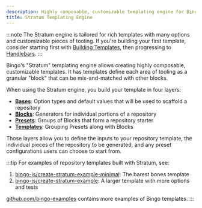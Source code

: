 ```yaml
---
description: Highly composable, customizable templating engine for Bingo.
title: Stratum Templating Engine
---
```


:::note
The Stratum engine is tailored for rich templates with many options and customizable pieces of tooling.
If you're building your first template, consider starting first with [Building Templates](/build/about), then progressing to [Handlebars](/engines/handlebars/about).
:::

Bingo's "Stratum" templating engine allows creating highly composable, customizable templates.
It has templates define each area of tooling as a granular "block" that can be mix-and-matched with other blocks.

When using the Stratum engine, you build your template in four layers:

- **[Bases](/engines/stratum/concepts/bases)**: Option types and default values that will be used to scaffold a repository
- **[Blocks](/engines/stratum/concepts/blocks)**: Generators for individual portions of a repository
- **[Presets](/engines/stratum/concepts/presets)**: Groups of Blocks that form a repository starter
- **[Templates](/engines/stratum/concepts/templates)**: Grouping Presets along with Blocks

Those layers allow you to define the inputs to your repository template, the individual pieces of the repository to be generated, and any preset configurations users can choose to start from.

:::tip
For examples of repository templates built with Stratum, see:

1. [bingo-js/create-stratum-example-minimal](https://github.com/bingo-js/create-stratum-example-minimal): The barest bones template
2. [bingo-js/create-stratum-example](https://github.com/bingo-js/create-stratum-example): A larger template with more options and tests

[github.com/bingo-examples](https://github.com/bingo-examples) contains more examples of Bingo templates.
:::
